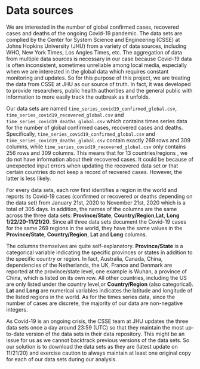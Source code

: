 # Data sources

We are interested in the number of global confirmed cases, recovered cases and deaths of the ongoing Covid-19 pandemic. The data sets are complied by the Center for System Science and Engineering (CSSE) at Johns Hopkins University (JHU) from a variety of data sources, including WHO, New York Times, Los Angles Times, etc. The aggregation of data from multiple data sources is necessary in our case because Covid-19 data is often inconsistent, sometimes unreliable among local media, especially when we are interested in the global data which requires constant monitoring and updates. So for this purpose of this project, we are treating the data from CSSE at JHU as our source of truth. In fact, it was developed to provide researchers, public health authorities and the general public with information to more easily track the outbreak as it unfolds. 

Our data sets are named `time_series_covid19_confirmed_global.csv`, `time_series_covid19_recovered_global.csv` and `time_series_covid19_deaths_global.csv` which contains times series data for the number of global confirmed cases, recovered cases and deaths. Specifically, `time_series_covid19_confirmed_global.csv` and  `time_series_covid19_deaths_global.csv` contain exactly 269 rows and 309 columns, while `time_series_covid19_recovered_global.csv` only contains 256 rows and 309 columns. This means that for 13 countries/regions , we do not have information about their recovered cases. It could be because of unexpected input errors when updating the recovered data set or that certain countries do not keep a record of reovered cases. However, the latter is less likely. 

For every data sets, each row first identifies a region in the world and reports its Covid-19 cases (confirmed or recovered or deaths depending on the data set) from January 21st, 2020 to November 21st, 2020 which is a total of 305 days. In addition, the names of the columns are the same across the three data sets: **Province/State**, **Country/Region**,**Lat**, **Long** **1/22/20-11/21/20**. Since all three data sets document the Covid-19 cases for the same 269 regions in the world, they have the same values in the **Province/State**, **Country/Region**, **Lat** and **Long** columns. 

The columns themselves are quite self-explanatory. **Province/State** is a categorical variable indicating the specific provinces or states in addition to the specific country or region. In fact, Australia, Canada, China, dependencies of the Netherlands, the UK, France and Denmark are reported at the province/state level, one example is Wuhan, a province of China, which is listed on its own row. All other countries, including the US are only listed under the country level,or **Country/Region** (also categorical). **Lat** and **Long** are numerical variables indicates the latitude and longitude of the listed regions in the world. As for the times series data, since the number of cases are discrete, the majority of our data are non-negative integers. 

As Covid-19 is an ongoing crisis, the CSSE team at JHU updates the three data sets once a day around 23:59 (UTC) so that they maintain the most up-to-date version of the data sets in their data repository. This might be an issue for us as we cannot backtrack previous versions of the data sets. So our solution is to download the data sets as they are (latest update on 11/21/20) and exercise caution to always maintain at least one original copy for each of our data sets during our analysis.  


